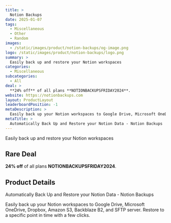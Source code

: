 ```yaml
---
title: >
  Notion Backups
date: 2025-01-07
tags:
  - Miscellaneous
  - Other
  - Random
images:
  - /static/images/product/notion-backups/og-image.png
logo: /static/images/product/notion-backups/logo.png
summary: >
  Easily back up and restore your Notion workspaces
categories:
  - Miscellaneous
subcategories:
  - All
deal: >
  **24% off** of all plans **NOTIONBACKUPSFRIDAY2024**.
website: https://notionbackups.com
layout: ProductLayout
leaderboardPosition: -1
metaDescription: >
  Easily back up your Notion workspaces to Google Drive, Microsoft OneDrive, Dropbox, Amazon S3, Backblaze B2, and SFTP server. Restore to a specific point in time with a few clicks.
metaTitle: >
  Automatically Back Up and Restore your Notion Data - Notion Backups
---
```

Easily back up and restore your Notion workspaces

## Rare Deal

**24% off** of all plans **NOTIONBACKUPSFRIDAY2024**.

## Product Details

Automatically Back Up and Restore your Notion Data - Notion Backups

Easily back up your Notion workspaces to Google Drive, Microsoft OneDrive, Dropbox, Amazon S3, Backblaze B2, and SFTP server. Restore to a specific point in time with a few clicks.
